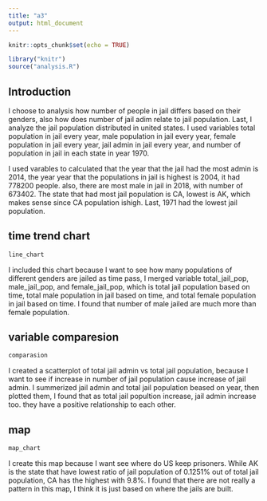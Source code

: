 ```yaml
---
title: "a3"
output: html_document
---
```


```r
knitr::opts_chunk$set(echo = TRUE)
```
```r
library("knitr")
source("analysis.R")
```

## Introduction
I choose to analysis how number of people in jail differs based on their genders, also  how does number of jail adim relate to jail population. Last, I analyze the jail population distributed in united states. I used variables total population in jail every year, male population in jail every year, female population in jail every year, jail admin in jail every year, and number of population in jail in each state in year 1970.

I used varables to calculated that the year that the jail had the most admin is 2014, the year year that the populations in jail is highest is 2004, it had 778200 people. also, there are most male in jail in 2018, with number of 673402. The state that had most jail population is CA, lowest is AK, which makes sense since CA population ishigh. Last, 1971 had the lowest jail population.

## time trend chart
```r
line_chart
```

I included this chart because I want to see how many populations of different genders are jailed as time pass, I merged variable total_jail_pop, male_jail_pop, and female_jail_pop, which is total jail population based on time, total male population in jail based on time, and total female population in jail based on time. I found that number of male jailed are much more than female population.

## variable comparesion
```r
comparasion
```

I created a scatterplot of total jail admin vs total jail population, because I want to see if increase in number of jail population cause increase of jail admin. I summerized jail admin and total jail population beased on year, then plotted them, I found that as total jail popultion increase, jail admin increase too. they have a positive relationship to each other.

## map
```r
map_chart
```

I create this map because I want see where do US keep prisoners. While AK is the state that have lowest ratio of jail population of 0.1251% out of total jail population, CA has the highest with 9.8%. I found that there are not really a pattern in this map, I think it is just based on where the jails are built.
